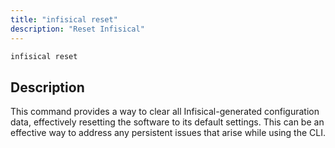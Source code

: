 ---
title: "infisical reset"
description: "Reset Infisical"
---

```bash
infisical reset
```

## Description
This command provides a way to clear all Infisical-generated configuration data, effectively resetting the software to its default settings. This can be an effective way to address any persistent issues that arise while using the CLI.
